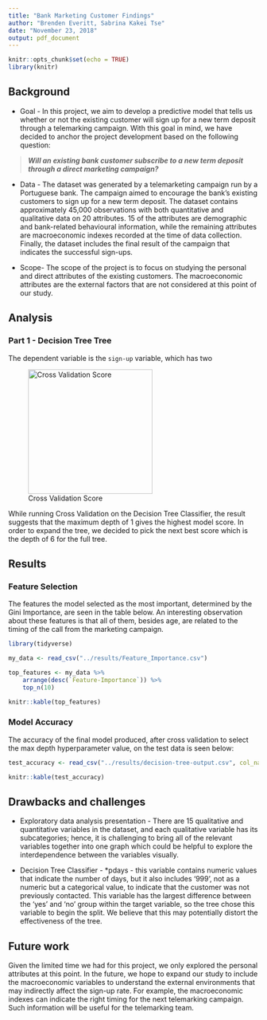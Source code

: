 ```yaml
---
title: "Bank Marketing Customer Findings"
author: "Brenden Everitt, Sabrina Kakei Tse"
date: "November 23, 2018"
output: pdf_document
---
```


```r
knitr::opts_chunk$set(echo = TRUE)
library(knitr)
```

## Background

- Goal - 
In this project, we aim to develop a predictive model that tells us whether or not the existing customer will sign up for a new term deposit through a telemarking campaign. With this goal in mind, we have decided to anchor the project development based on the following question:

> ***Will an existing bank customer subscribe to a new term deposit through a direct marketing campaign?***

- Data - 
The dataset was generated by a telemarketing campaign run by a Portuguese bank. The campaign aimed to encourage the bank's existing customers to sign up for a new term deposit. The dataset contains approximately 45,000 observations with both quantitative and qualitative data on 20 attributes. 15 of the attributes are demographic and bank-related behavioural information, while the remaining attributes are macroeconomic indexes recorded at the time of data collection. Finally, the dataset includes the final result of the campaign that indicates the successful sign-ups.

- Scope-
The scope of the project is to focus on studying the personal and direct attributes of the existing customers. The macroeconomic attributes are the external factors that are not considered at this point of our study. 

## Analysis

### Part 1 - Decision Tree Tree

\begin{center}
\includegraphics[width=5in]{../results/imgs/Decision-Tree-depth3.pdf}
\end{center}


The dependent variable is the `sign-up` variable, which has two 


![Cross Validation Score](../results/imgs/Cross-Validation-Scores.png){width=250px}  

While running Cross Validation on the Decision Tree Classifier, the result suggests that the maximum depth of 1 gives the highest model score. In order to expand the tree, we decided to pick the next best score which is the depth of 6 for the full tree.  

## Results

### Feature Selection  
The features the model selected as the most important, determined by the Gini Importance, are seen in the table below. An interesting observation about these features is that all of them, besides age, are related to the timing of the call from the marketing campaign. 


```r
library(tidyverse)

my_data <- read_csv("../results/Feature_Importance.csv")

top_features <- my_data %>% 
    arrange(desc(`Feature-Importance`)) %>% 
    top_n(10)

knitr::kable(top_features)

```

### Model Accuracy  
The accuracy of the final model produced, after cross validation to select the max depth hyperparameter value, on the test data is seen below:  
```r
test_accuracy <- read_csv("../results/decision-tree-output.csv", col_names = FALSE)

knitr::kable(test_accuracy)
```

## Drawbacks and challenges

- Exploratory data analysis presentation -
There are 15 qualitative and quantitative variables in the dataset, and each qualitative variable has its subcategories; hence, it is challenging to bring all of the relevant variables together into one graph which could be helpful to explore the interdependence between the variables visually.

- Decision Tree Classifier -
*pdays - this variable contains numeric values that indicate the number of days, but it also includes '999', not as a numeric but a categorical value, to indicate that the customer was not previously contacted. This variable has the largest difference between the 'yes' and 'no' group within the target variable, so the tree chose this variable to begin the split. We believe that this may potentially distort the effectiveness of the tree.


## Future work
Given the limited time we had for this project, we only explored the personal attributes at this point. In the future, we hope to expand our study to include the macroeconomic variables to understand the external environments that may indirectly affect the sign-up rate. For example, the macroeconomic indexes can indicate the right timing for the next telemarking campaign. Such information will be useful for the telemarking team.

